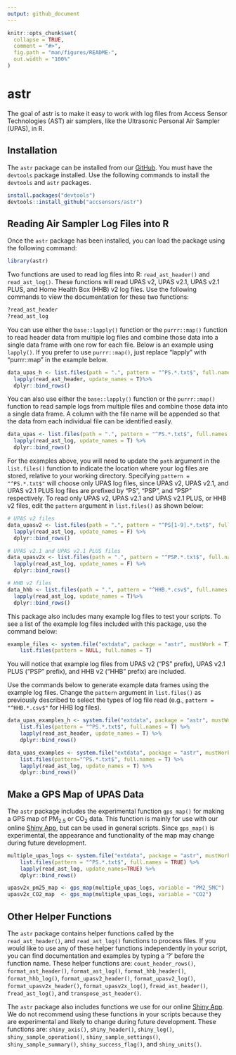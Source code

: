 ```yaml
---
output: github_document
---
```


<!-- README.md is generated from README.Rmd. Please edit that file -->

```r
knitr::opts_chunk$set(
  collapse = TRUE,
  comment = "#>",
  fig.path = "man/figures/README-",
  out.width = "100%"
)
```

# astr

<!-- badges: start -->
<!-- badges: end -->

The goal of astr is to make it easy to work with log files from Access Sensor Technologies (AST) air samplers, like the Ultrasonic Personal Air Sampler (UPAS), in R.

## Installation

The `astr` package can be installed from our [GitHub](https://github.com/accsensors/astr).
You must have the `devtools` package installed.
Use the following commands to install the `devtools` and `astr` packages.

```r
install.packages("devtools")
devtools::install_github("accsensors/astr")
```

## Reading Air Sampler Log Files into R

Once the `astr` package has been installed, you can load the package using the following command:

```r
library(astr)
```

Two functions are used to read log files into R: `read_ast_header()` and `read_ast_log()`.  These functions will read UPAS v2, UPAS v2.1, UPAS v2.1 PLUS, and Home Health Box (HHB) v2 log files.  Use the following commands to view the documentation for these two functions:  

```r
?read_ast_header
?read_ast_log
```

You can use either the `base::lapply()` function or the `purrr::map()` function to read header data from multiple log files and combine those data into a single data frame with one row for each file. Below is an example using `lapply()`. If you prefer to use `purrr::map()`, just replace "lapply" with "purrr::map" in the example below. 

```r
data_upas_h <- list.files(path = ".", pattern = "^PS.*.txt$", full.names = T) %>%
  lapply(read_ast_header, update_names = T)%>%
  dplyr::bind_rows()
```

You can also use either the `base::lapply()` function or the `purrr::map()` function to read sample logs from multiple files and combine those data into a single data frame. A column with the file name will be appended so that the data from each individual file can be identified easily.  

```r
data_upas <- list.files(path = ".", pattern = "^PS.*.txt$", full.names = T) %>%
  lapply(read_ast_log, update_names = T) %>%
  dplyr::bind_rows()
```

For the examples above, you will need to update the `path` argument in the `list.files()` function to indicate the location where your log files are stored, relative to your working directory. Specifying `pattern = "^PS.*.txt$"` will choose only UPAS log files, since UPAS v2, UPAS v2.1, and UPAS v2.1 PLUS log files are prefixed by "PS", "PSP", and "PSP" respectively. To read only UPAS v2, UPAS v2.1 and UPAS v2.1 PLUS, or HHB v2 files, edit the `pattern` argument in `list.files()` as shown below:  

```r
# UPAS v2 files
data_upasv2 <- list.files(path = ".", pattern = "^PS[1-9].*.txt$", full.names = T) %>%
  lapply(read_ast_log, update_names = F) %>%
  dplyr::bind_rows()

# UPAS v2.1 and UPAS v2.1 PLUS files
data_upasv2x <- list.files(path = ".", pattern = "^PSP.*.txt$", full.names = T) %>%
  lapply(read_ast_log, update_names = F) %>%
  dplyr::bind_rows()

# HHB v2 files
data_hhb <- list.files(path = ".", pattern = "^HHB.*.csv$", full.names = T) %>%
  lapply(read_ast_log, update_names = T)%>%
  dplyr::bind_rows()
```

This package also includes many example log files to test your scripts. To see a list of the example log files included with this package, use the command below:

```r
example_files <- system.file("extdata", package = "astr", mustWork = T) |>
    list.files(pattern = NULL, full.names = T)
```

You will notice that example log files from UPAS v2 ("PS" prefix), UPAS v2.1 PLUS ("PSP" prefix), and HHB v2 ("HHB" prefix) are included. 

Use the commands below to generate example data frames using the example log files. Change the `pattern` argument in `list.files()` as previously described to select the types of log file read (e.g., `pattern = "^HHB.*.csv$"` for HHB log files).

```r
data_upas_examples_h <- system.file("extdata", package = "astr", mustWork = T) |>
    list.files(pattern = "^PS.*.txt$", full.names = T) %>%
    lapply(read_ast_header, update_names = T) %>%
    dplyr::bind_rows()
```

```r
data_upas_examples <- system.file("extdata", package = "astr", mustWork = T) |>
    list.files(pattern="^PS.*.txt$", full.names = T) %>%
    lapply(read_ast_log, update_names = T) %>%
    dplyr::bind_rows()
```

## Make a GPS Map of UPAS Data

The `astr` package includes the experimental function `gps_map()` for making a GPS map of PM~2.5~ or CO~2~ data. This function is mainly for use with our online [Shiny App](https://accsensors.shinyapps.io/shinyAST/), but can be used in general scripts. Since `gps_map()` is experimental, the appearance and functionality of the map may change during future development. 

```r
multiple_upas_logs <- system.file("extdata", package = "astr", mustWork = TRUE) |>
    list.files(pattern = "^PS.*.txt$", full.names = TRUE) %>%
    lapply(read_ast_log, update_names=TRUE) %>%
    dplyr::bind_rows()

upasv2x_pm25_map <- gps_map(multiple_upas_logs, variable = "PM2_5MC")
upasv2x_CO2_map  <- gps_map(multiple_upas_logs, variable = "CO2")
```

## Other Helper Functions

The `astr` package contains helper functions called by the `read_ast_header()`, and
`read_ast_log()` functions to process files. If you would like to use any of these helper functions independently in your script, you can find documentation and examples by typing a '?' before the function name.
These helper functions are: `count_header_rows()`, `format_ast_header()`, `format_ast_log()`, `format_hhb_header()`, `format_hhb_log()`, `format_upasv2_header()`, `format_upasv2_log()`, `format_upasv2x_header()`, `format_upasv2x_log()`, `fread_ast_header()`, `fread_ast_log()`, and `transpose_ast_header()`. 

The `astr` package also includes functions we use for our online [Shiny App](https://accsensors.shinyapps.io/shinyAST/). We do not recommend using these functions in your scripts because they are experimental and likely to change during future development.  These functions are: `shiny_axis()`, `shiny_header()`, `shiny_log()`, `shiny_sample_operation()`, `shiny_sample_settings()`, `shiny_sample_summary()`, `shiny_success_flag()`, and `shiny_units()`. 
